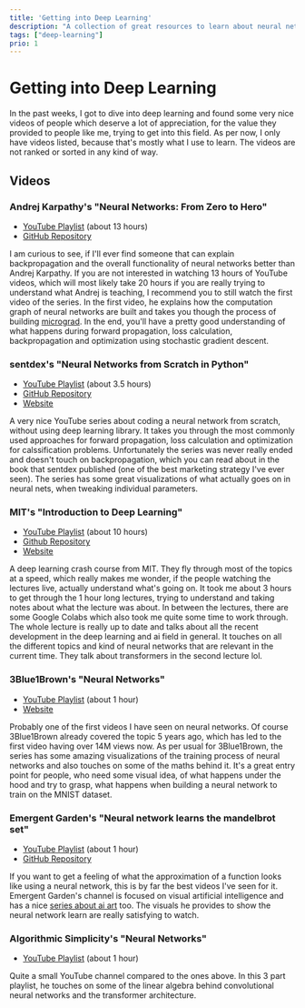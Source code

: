 ```yaml
---
title: 'Getting into Deep Learning'
description: "A collection of great resources to learn about neural networks"
tags: ["deep-learning"]
prio: 1
---
```


# Getting into Deep Learning

In the past weeks, I got to dive into deep learning and found some very nice videos of people which deserve a lot of appreciation, for the value they provided to people like me, trying to get into this field. As per now, I only have videos listed, because that's mostly what I use to learn. The videos are not ranked or sorted in any kind of way.

## Videos

### Andrej Karpathy's "Neural Networks: From Zero to Hero"

- [YouTube Playlist](https://www.youtube.com/watch?v=VMj-3S1tku0&list=PLAqhIrjkxbuWI23v9cThsA9GvCAUhRvKZ) (about 13 hours)
- [GitHub Repository](https://github.com/karpathy/nn-zero-to-hero)

I am curious to see, if I'll ever find someone that can explain backpropagation and the overall functionality of neural networks better than Andrej Karpathy. If you are not interested in watching 13 hours of YouTube videos, which will most likely take 20 hours if you are really trying to understand what Andrej is teaching, I recommend you to still watch the first video of the series. In the first video, he explains how the computation graph of neural networks are built and takes you though the process of building [micrograd](https://github.com/karpathy/micrograd). In the end, you'll have a pretty good understanding of what happens during forward propagation, loss calculation, backpropagation and optimization using stochastic gradient descent. 

### sentdex's "Neural Networks from Scratch in Python"

- [YouTube Playlist](https://www.youtube.com/watch?v=Wo5dMEP_BbI&list=PLQVvvaa0QuDcjD5BAw2DxE6OF2tius3V3) (about 3.5 hours)
- [GitHub Repository](https://github.com/Sentdex/nnfs)
- [Website](https://nnfs.io/)

A very nice YouTube series about coding a neural network from scratch, without using deep learning library. It takes you through the most commonly used approaches for forward propagation, loss calculation and optimization for calssification problems. Unfortunately the series was never really ended and doesn't touch on backpropagation, which you can read about in the book that sentdex published (one of the best marketing strategy I've ever seen). The series has some great visualizations of what actually goes on in neural nets, when tweaking individual parameters.

### MIT's "Introduction to Deep Learning"

- [YouTube Playlist](https://www.youtube.com/playlist?list=PLtBw6njQRU-rwp5__7C0oIVt26ZgjG9NI) (about 10 hours)
- [Github Repository](https://github.com/aamini/introtodeeplearning/)
- [Website](http://introtodeeplearning.com/)

A deep learning crash course from MIT. They fly through most of the topics at a speed, which really makes me wonder, if the people watching the lectures live, actually understand what's going on. It took me about 3 hours to get through the 1 hour long lectures, trying to understand and taking notes about what the lecture was about. In between the lectures, there are some Google Colabs which also took me quite some time to work through. The whole lecture is really up to date and talks about all the recent development in the deep learning and ai field in general. It touches on all the different topics and kind of neural networks that are relevant in the current time. They talk about transformers in the second lecture lol.

### 3Blue1Brown's "Neural Networks"

- [YouTube Playlist](https://www.youtube.com/playlist?list=PLZHQObOWTQDNU6R1_67000Dx_ZCJB-3pi) (about 1 hour)
- [Website](https://www.3blue1brown.com/topics/neural-networks)

Probably one of the first videos I have seen on neural networks. Of course 3Blue1Brown already covered the topic 5 years ago, which has led to the first video having over 14M views now. As per usual for 3Blue1Brown, the series has some amazing visualizations of the training process of neural networks and also touches on some of the maths behind it. It's a great entry point for people, who need some visual idea, of what happens under the hood and try to grasp, what happens when building a neural network to train on the MNIST dataset.

### Emergent Garden's "Neural network learns the mandelbrot set"

- [YouTube Playlist](https://www.youtube.com/playlist?list=PL_UEf8P1IjTjsbPasIQf3jWfQnM0xt0ZN) (about 1 hour)
- [GitHub Repository](https://github.com/MaxRobinsonTheGreat/mandelbrotnn)

If you want to get a feeling of what the approximation of a function looks like using a neural network, this is by far the best videos I've seen for it. Emergent Garden's channel is focused on visual artificial intelligence and has a nice [series about ai art](https://www.youtube.com/playlist?list=PL_UEf8P1IjTjd2SKwPwCfnqc_GxmmCRFh) too. The visuals he provides to show the neural network learn are really satisfying to watch.

### Algorithmic Simplicity's "Neural Networks"

- [YouTube Playlist](https://www.youtube.com/playlist?list=PLPz3O_BKtnTCoJlcRIrhtQ7CDewWhzI7x) (about 1 hour)

Quite a small YouTube channel compared to the ones above. In this 3 part playlist, he touches on some of the linear algebra behind convolutional neural networks and the transformer architecture.